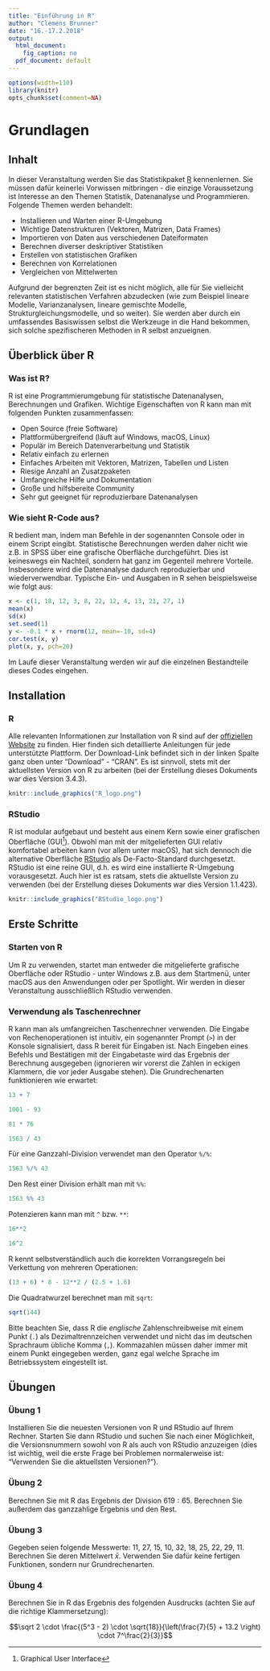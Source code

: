 ```yaml
---
title: "Einführung in R"
author: "Clemens Brunner"
date: "16.-17.2.2018"
output:
  html_document:
    fig_caption: no
  pdf_document: default
---
```


```r
options(width=110)
library(knitr)
opts_chunk$set(comment=NA)
```

# Grundlagen
## Inhalt
In dieser Veranstaltung werden Sie das Statistikpaket [R](https://www.r-project.org/) kennenlernen. Sie müssen dafür keinerlei Vorwissen mitbringen - die einzige Voraussetzung ist Interesse an den Themen Statistik, Datenanalyse und Programmieren. Folgende Themen werden behandelt:

- Installieren und Warten einer R-Umgebung
- Wichtige Datenstrukturen (Vektoren, Matrizen, Data Frames)
- Importieren von Daten aus verschiedenen Dateiformaten
- Berechnen diverser deskriptiver Statistiken
- Erstellen von statistischen Grafiken
- Berechnen von Korrelationen
- Vergleichen von Mittelwerten

Aufgrund der begrenzten Zeit ist es nicht möglich, alle für Sie vielleicht relevanten statistischen Verfahren abzudecken (wie zum Beispiel lineare Modelle, Varianzanalysen, lineare gemischte Modelle, Strukturgleichungsmodelle, und so weiter). Sie werden aber durch ein umfassendes Basiswissen selbst die Werkzeuge in die Hand bekommen, sich solche spezifischeren Methoden in R selbst anzueignen.

## Überblick über R
### Was ist R?
R ist eine Programmierumgebung für statistische Datenanalysen, Berechnungen und Grafiken. Wichtige Eigenschaften von R kann man mit folgenden Punkten zusammenfassen:

- Open Source (freie Software)
- Plattformübergreifend (läuft auf Windows, macOS, Linux)
- Populär im Bereich Datenverarbeitung und Statistik
- Relativ einfach zu erlernen
- Einfaches Arbeiten mit Vektoren, Matrizen, Tabellen und Listen
- Riesige Anzahl an Zusatzpaketen
- Umfangreiche Hilfe und Dokumentation
- Große und hilfsbereite Community
- Sehr gut geeignet für reproduzierbare Datenanalysen

### Wie sieht R-Code aus?
R bedient man, indem man Befehle in der sogenannten Console oder in einem Script eingibt. Statistische Berechnungen werden daher nicht wie z.B. in SPSS über eine grafische Oberfläche durchgeführt. Dies ist keineswegs ein Nachteil, sondern hat ganz im Gegenteil mehrere Vorteile. Insbesondere wird die Datenanalyse dadurch reproduzierbar und wiederverwendbar. Typische Ein- und Ausgaben in R sehen beispielsweise wie folgt aus:

```R
x <- c(1, 18, 12, 3, 8, 22, 12, 4, 13, 21, 27, 1)
mean(x)
sd(x)
set.seed(1)
y <- -0.1 * x + rnorm(12, mean=-10, sd=4)
cor.test(x, y)
plot(x, y, pch=20)
```

Im Laufe dieser Veranstaltung werden wir auf die einzelnen Bestandteile dieses Codes eingehen.

## Installation
### R
Alle relevanten Informationen zur Installation von R sind auf der [offiziellen Website](https://www.r-project.org/) zu finden. Hier finden sich detaillierte Anleitungen für jede unterstützte Plattform. Der Download-Link befindet sich in der linken Spalte ganz oben unter "Download" - "CRAN". Es ist sinnvoll, stets mit der aktuellsten Version von R zu arbeiten (bei der Erstellung dieses Dokuments war dies Version 3.4.3).

```r
knitr::include_graphics("R_logo.png")
```

### RStudio
R ist modular aufgebaut und besteht aus einem Kern sowie einer grafischen Oberfläche (GUI[^1]). Obwohl man mit der mitgelieferten GUI relativ komfortabel arbeiten kann (vor allem unter macOS), hat sich dennoch die alternative Oberfläche [RStudio](https://www.rstudio.com/) als De-Facto-Standard durchgesetzt. RStudio ist eine reine GUI, d.h. es wird eine installierte R-Umgebung vorausgesetzt. Auch hier ist es ratsam, stets die aktuellste Version zu verwenden (bei der Erstellung dieses Dokuments war dies Version 1.1.423).

```r
knitr::include_graphics("RStudio_logo.png")
```

[^1]: Graphical User Interface

## Erste Schritte
### Starten von R
Um R zu verwenden, startet man entweder die mitgelieferte grafische Oberfläche oder RStudio - unter Windows z.B. aus dem Startmenü, unter macOS aus den Anwendungen oder per Spotlight. Wir werden in dieser Veranstaltung ausschließlich RStudio verwenden.

### Verwendung als Taschenrechner
R kann man als umfangreichen Taschenrechner verwenden. Die Eingabe von Rechenoperationen ist intuitiv, ein sogenannter Prompt (`>`) in der Konsole signalisiert, dass R bereit für Eingaben ist. Nach Eingeben eines Befehls und Bestätigen mit der Eingabetaste wird das Ergebnis der Berechnung ausgegeben (ignorieren wir vorerst die Zahlen in eckigen Klammern, die vor jeder Ausgabe stehen). Die Grundrechenarten funktionieren wie erwartet:

```r
13 + 7
```

```r
1001 - 93
```

```r
81 * 76
```

```r
1563 / 43
```

Für eine Ganzzahl-Division verwendet man den Operator `%/%`:

```r
1563 %/% 43
```

Den Rest einer Division erhält man mit ```%%```:
```r
1563 %% 43
```

Potenzieren kann man mit ```^``` bzw. ```**```:
```r
16**2
```

```r
16^2
```

R kennt selbstverständlich auch die korrekten Vorrangsregeln bei Verkettung von mehreren Operationen:

```r
(13 + 6) * 8 - 12**2 / (2.5 + 1.6)
```

Die Quadratwurzel berechnet man mit `sqrt`:

```r
sqrt(144)
```

Bitte beachten Sie, dass R die *englische* Zahlenschreibweise mit einem Punkt (`.`) als Dezimaltrennzeichen verwendet und nicht das im deutschen Sprachraum übliche Komma (`,`). Kommazahlen müssen daher immer mit einem Punkt eingegeben werden, ganz egal welche Sprache im Betriebssystem eingestellt ist.

## Übungen
### Übung 1
Installieren Sie die neuesten Versionen von R und RStudio auf Ihrem Rechner. Starten Sie dann RStudio und suchen Sie nach einer Möglichkeit, die Versionsnummern sowohl von R als auch von RStudio anzuzeigen (dies ist wichtig, weil die erste Frage bei Problemen normalerweise ist: "Verwenden Sie die aktuellsten Versionen?").

### Übung 2
Berechnen Sie mit R das Ergebnis der Division $619 : 65$. Berechnen Sie außerdem das ganzzahlige Ergebnis und den Rest.

### Übung 3
Gegeben seien folgende Messwerte: 11, 27, 15, 10, 32, 18, 25, 22, 29, 11. Berechnen Sie deren Mittelwert $\bar{x}$. Verwenden Sie dafür keine fertigen Funktionen, sondern nur Grundrechenarten.

### Übung 4
Berechnen Sie in R das Ergebnis des folgenden Ausdrucks (achten Sie auf die richtige Klammersetzung):

$$\sqrt 2 \cdot \frac{(5^3 - 2) \cdot \sqrt{18}}{\left(\frac{7}{5} + 13.2 \right) \cdot 7^\frac{2}{3}}$$
